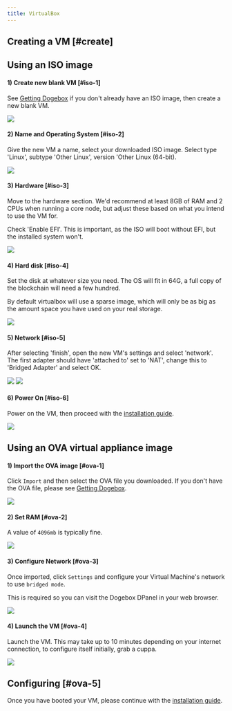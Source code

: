 ```yaml
---
title: VirtualBox
---
```


## Creating a VM [#create]

## Using an ISO image

#### 1) Create new blank VM [#iso-1]

See [Getting Dogebox](/docs/usage/getting-dogebox) if you don't already have an ISO image, then create a new blank VM.

![](../../../../../public/static/image/docs/virtualbox/vb-iso-1.png)

#### 2) Name and Operating System [#iso-2]

Give the new VM a name, select your downloaded ISO image.  Select type 'Linux', subtype 'Other Linux', version 'Other Linux (64-bit).

![](../../../../../public/static/image/docs/virtualbox/vb-iso-2.png)

#### 3) Hardware [#iso-3]

Move to the hardware section.  We'd recommend at least 8GB of RAM and 2 CPUs when running a core node, but adjust these based on what you intend to use the VM for.

Check 'Enable EFI'.  This is important, as the ISO will boot without EFI, but the installed system won't.

![](../../../../../public/static/image/docs/virtualbox/vb-iso-3.png)

#### 4) Hard disk [#iso-4]

Set the disk at whatever size you need.  The OS will fit in 64G, a full copy of the blockchain will need a few hundred.

By default virtualbox will use a sparse image, which will only be as big as the amount space you have used on your real storage.

![](../../../../../public/static/image/docs/virtualbox/vb-iso-4.png)

#### 5) Network [#iso-5]

After selecting 'finish', open the new VM's settings and select 'network'.  The first adapter should have 'attached to' set to 'NAT', change this to 'Bridged Adapter' and select OK.

![](../../../../../public/static/image/docs/virtualbox/vb-iso-5.png)
![](../../../../../public/static/image/docs/virtualbox/vb-iso-6.png)

#### 6) Power On [#iso-6]

Power on the VM, then proceed with the [installation guide](/docs/usage/setup/access).

![](../../../../../public/static/image/docs/virtualbox/vb-iso-7.png)


## Using an OVA virtual appliance image

#### 1) Import the OVA image [#ova-1]

Click `Import` and then select the OVA file you downloaded. If you don't have the OVA file, please see [Getting Dogebox](/docs/usage/getting-dogebox).

![](../../../../../public/static/image/docs/virtualbox/vb1.png)

#### 2) Set RAM [#ova-2]

A value of `4096mb` is typically fine.

![](../../../../../public/static/image/docs/virtualbox/vb2.png)

#### 3) Configure Network [#ova-3]

Once imported, click `Settings` and configure your Virtual Machine's network to use `bridged mode`.

This is required so you can visit the Dogebox DPanel in your web browser.

![](../../../../../public/static/image/docs/virtualbox/vb3.png)

#### 4) Launch the VM [#ova-4]

Launch the VM. This may take up to 10 minutes depending on your internet connection, to configure itself initially, grab a cuppa.

![](../../../../../public/static/image/docs/virtualbox/vb4.png)

## Configuring [#ova-5]

Once you have booted your VM, please continue with the [installation guide](/docs/usage/setup/access).
